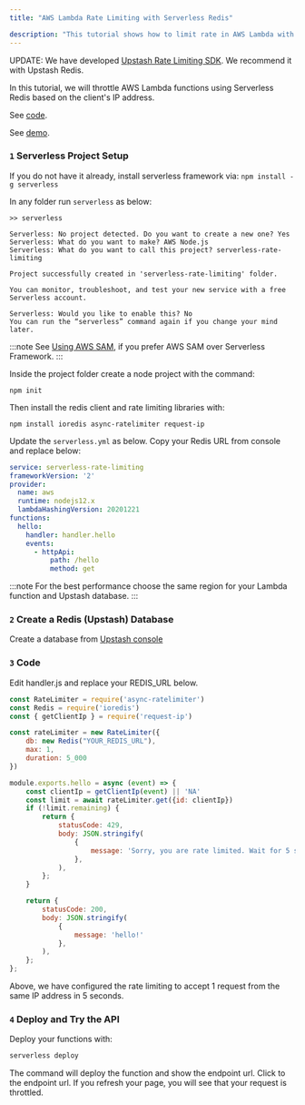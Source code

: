 ```yaml
---
title: "AWS Lambda Rate Limiting with Serverless Redis"

description: "This tutorial shows how to limit rate in AWS Lambda with Serverless Redis."
---
```

                  
UPDATE: We have developed [Upstash Rate Limiting SDK](https://github.com/upstash/ratelimit). We recommend it with Upstash Redis.

In this tutorial, we will throttle AWS Lambda functions using Serverless Redis based on the client's IP address.                                                              

See [code](https://github.com/upstash/examples/tree/master/serverless-rate-limiting).

See [demo](https://5hg3vtj7gk.execute-api.us-west-1.amazonaws.com/hello).

### `1` Serverless Project Setup
If you do not have it already, install serverless framework via: 
`npm install -g serverless`

In any folder run `serverless` as below:
```text
>> serverless

Serverless: No project detected. Do you want to create a new one? Yes
Serverless: What do you want to make? AWS Node.js
Serverless: What do you want to call this project? serverless-rate-limiting

Project successfully created in 'serverless-rate-limiting' folder.

You can monitor, troubleshoot, and test your new service with a free Serverless account.

Serverless: Would you like to enable this? No
You can run the “serverless” command again if you change your mind later.

```

:::note
See [Using AWS SAM](using_aws_sam.md), if you prefer AWS SAM over Serverless Framework.
:::

Inside the project folder create a node project with the command:
```
npm init
```

Then install the redis client and rate limiting libraries with:
```
npm install ioredis async-ratelimiter request-ip
```

Update the `serverless.yml` as below. Copy your Redis URL from console and replace below: 
```yaml
service: serverless-rate-limiting
frameworkVersion: '2'
provider:
  name: aws
  runtime: nodejs12.x
  lambdaHashingVersion: 20201221
functions:
  hello:
    handler: handler.hello
    events:
      - httpApi:
          path: /hello
          method: get
```
:::note
For the best performance choose the same region for your Lambda function and Upstash database.
:::


### `2` Create a Redis (Upstash) Database

Create a database from [Upstash console](https://console.upstash.com)


### `3` Code
      
Edit handler.js and replace your REDIS_URL below.


<IORedisNote />

```javascript
const RateLimiter = require('async-ratelimiter')
const Redis = require('ioredis')
const { getClientIp } = require('request-ip')

const rateLimiter = new RateLimiter({
    db: new Redis("YOUR_REDIS_URL"),
    max: 1,
    duration: 5_000
})

module.exports.hello = async (event) => {
    const clientIp = getClientIp(event) || 'NA'
    const limit = await rateLimiter.get({id: clientIp})
    if (!limit.remaining) {
        return {
            statusCode: 429,
            body: JSON.stringify(
                {
                    message: 'Sorry, you are rate limited. Wait for 5 seconds'
                },
            ),
        };
    }

    return {
        statusCode: 200,
        body: JSON.stringify(
            {
                message: 'hello!'
            },
        ),
    };
};

```
Above, we have configured the rate limiting to accept 1 request from the same IP address in 5 seconds.


### `4` Deploy and Try the API

Deploy your functions with:

```bash
serverless deploy
```

The command will deploy the function and show the endpoint url. Click to the endpoint url. If you refresh your page, you will see that your request is throttled.
